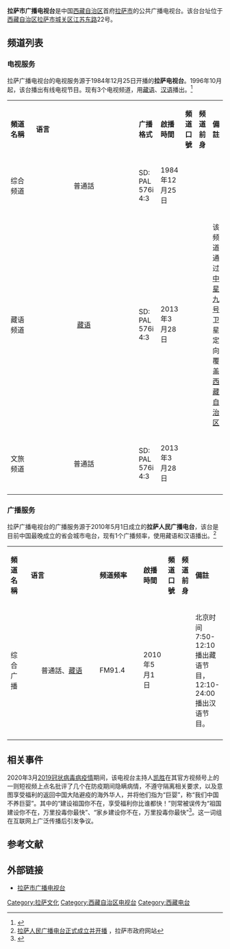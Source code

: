 {{Infobox_Company |
| company_name   = 拉萨广播电视台|
| company_name_en = |
| company_logo = |
| company_type   = |
| foundation     = |
| location       = {{CHN}}[[西藏自治区|西藏自治区]][[拉萨市|拉萨市]][[江苏东路|江苏东路]]22号|
| zip_code       = |
| telephone_no   = |
| key_people     = |
| num_employees  = |
| industry       = 媒体 |
| products       = 电视节目，广播节目 |
| revenue        = |
| company_slogan = |
| subsid         = |
| homepage       = 
}}
'''拉萨市广播电视台'''是中国[[西藏自治区|西藏自治区]]首府[[拉萨市|拉萨市]]的公共广播电视台。该台台址位于[[西藏自治区|西藏自治区]][[拉萨市|拉萨市]][[城关区_(拉萨市)|城关区]][[江苏东路|江苏东路]]22号。

==频道列表==
===电视服务===
拉萨广播电视台的电视服务源于1984年12月25日开播的'''拉萨电视台'''。1996年10月起，该台播出有线电视节目。现有3个电视频道，用[[藏语|藏语]]、[[汉语|汉语]]播出。<ref name=zgw>{{Cite web |url=http://www.china.com.cn/chinese/zhuanti/xz05/1136122.htm |title=大众媒体，中国网，于2013-08-07查阅 |access-date=2013-08-06 |archive-date=2016-03-05 |archive-url=https://web.archive.org/web/20160305032303/http://www.china.com.cn/chinese/zhuanti/xz05/1136122.htm |dead-url=no }}</ref>
{| class="wikitable" style="width:100%; font-size:small"
|- style="background:dodgerblue; color:white" align="center"
| width="16%" |'''頻道名稱'''||width="8%" |'''语言'''||width="10%" |'''广播格式'''||width="17%" |'''啟播時間'''||width="13%" |'''頻道口號'''||width="16%" |'''频道前身'''|| colspan="2" width="20%" |'''備註'''
|- 
!综合频道
| align="center" |普通話
|SD: PAL 576i 4:3
|1984年12月25日
|
|
|
|-
!藏语频道
| align="center" |[[藏语|藏语]]
|SD: PAL 576i 4:3
|2013年3月28日
|
|
|该频道通过[[中星九号|中星九号]]卫星定向覆盖[[西藏自治区|西藏自治区]]
|-
!文旅频道
| align="center" |普通話
|SD: PAL 576i 4:3
|2013年3月28日
|
|
|
|- 
|}

===广播服务===
拉萨广播电视台的广播服务源于2010年5月1日成立的'''拉萨人民广播电台'''，该台是目前中国最晚成立的省会城市电台，现有1个广播频率，使用藏语和汉语播出。<ref>[http://www.lasa.gov.cn/Item/10470.aspx 拉萨人民广播电台正式成立并开播] {{Wayback|url=http://www.lasa.gov.cn/Item/10470.aspx |date=20160305034558 }}，拉萨市政府网站</ref>
{| class="wikitable" style="width:100%; font-size:small"
|- style="background:dodgerblue; color:white" align="center"
| width="13%" |'''頻道名稱'''||width="6%" |'''语言'''||width="8%"|'''频道频率'''|| width="15%" |'''啟播時間'''||width="12%" |'''頻道口號'''||width="12%" |'''频道前身'''||'''備註'''
|-
!综合广播
| align="center" |普通話、[[藏语|藏语]]
|FM91.4
|2010年5月1日
|
|
|北京时间7:50-12:10播出藏语节目，12:10-24:00播出汉语节目。
|-
|}

==相关事件==
2020年3月[[2019冠状病毒病疫情|2019冠状病毒病疫情]]期间，该电视台主持人[[凯胜|凯胜]]在其官方视频号上的一则短视频上点名批评了几个在防疫期间隐瞒病情，不遵守隔离相关要求，以及意图享受福利的返回中国大陆避疫的海外华人，并将他们指为“巨婴”，称“我们中国不养巨婴”。其中的“建设祖国你不在，享受福利你比谁都快！”则常被误传为“祖国建设你不在，万里投毒你最快”、“家乡建设你不在，万里投毒你最快”<ref>{{cite web|url=https://www.sohu.com/a/381925047_100119346|title=“祖国建设你不在，万里投毒你最快”其实是偷换概念的言论|author=搜狐|date=2020-03-21|accessdate=2020-08-30|archive-date=2020-11-16|archive-url=https://web.archive.org/web/20201116153218/https://www.sohu.com/a/381925047_100119346|dead-url=no}}</ref>。这一词组在互联网上广泛传播后引发争议。

==参考文献==
{{reflist}}

==外部链接==
*[https://www.lasatv.cn/index.html/ 拉萨市广播电视台] {{Wayback|url=https://www.lasatv.cn/index.html/ |date=20210821201945 }}

{{拉萨地标}}
{{中华人民共和国广播电视网络}}
[[Category:拉萨文化|Category:拉萨文化]]
[[Category:西藏自治区电视台|Category:西藏自治区电视台]]
[[Category:西藏电台|Category:西藏电台]]